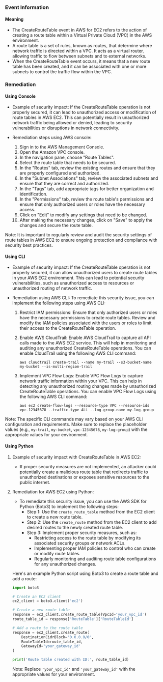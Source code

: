 
### Event Information

#### Meaning

- The CreateRouteTable event in AWS for EC2 refers to the action of creating a route table within a Virtual Private Cloud (VPC) in the AWS environment.
- A route table is a set of rules, known as routes, that determine where network traffic is directed within a VPC. It acts as a virtual router, allowing traffic to flow between subnets and to external networks.
- When the CreateRouteTable event occurs, it means that a new route table has been created, and it can be associated with one or more subnets to control the traffic flow within the VPC.

### Remediation

#### Using Console

- Example of security impact: If the CreateRouteTable operation is not properly secured, it can lead to unauthorized access or modification of route tables in AWS EC2. This can potentially result in unauthorized network traffic being allowed or denied, leading to security vulnerabilities or disruptions in network connectivity.

- Remediation steps using AWS console:
  1. Sign in to the AWS Management Console.
  2. Open the Amazon VPC console.
  3. In the navigation pane, choose "Route Tables".
  4. Select the route table that needs to be secured.
  5. In the "Routes" tab, review the existing routes and ensure that they are properly configured and authorized.
  6. In the "Subnet Associations" tab, review the associated subnets and ensure that they are correct and authorized.
  7. In the "Tags" tab, add appropriate tags for better organization and identification.
  8. In the "Permissions" tab, review the route table's permissions and ensure that only authorized users or roles have the necessary access.
  9. Click on "Edit" to modify any settings that need to be changed.
  10. After making the necessary changes, click on "Save" to apply the changes and secure the route table.

Note: It is important to regularly review and audit the security settings of route tables in AWS EC2 to ensure ongoing protection and compliance with security best practices.

#### Using CLI

- Example of security impact: If the CreateRouteTable operation is not properly secured, it can allow unauthorized users to create route tables in your AWS EC2 environment. This can lead to potential security vulnerabilities, such as unauthorized access to resources or unauthorized routing of network traffic.

- Remediation using AWS CLI: To remediate this security issue, you can implement the following steps using AWS CLI:

  1. Restrict IAM permissions: Ensure that only authorized users or roles have the necessary permissions to create route tables. Review and modify the IAM policies associated with the users or roles to limit their access to the CreateRouteTable operation.

  2. Enable AWS CloudTrail: Enable AWS CloudTrail to capture all API calls made to the AWS EC2 service. This will help in monitoring and auditing any unauthorized CreateRouteTable operations. You can enable CloudTrail using the following AWS CLI command:

     ```
     aws cloudtrail create-trail --name my-trail --s3-bucket-name my-bucket --is-multi-region-trail
     ```

  3. Implement VPC Flow Logs: Enable VPC Flow Logs to capture network traffic information within your VPC. This can help in detecting any unauthorized routing changes made by unauthorized CreateRouteTable operations. You can enable VPC Flow Logs using the following AWS CLI command:

     ```
     aws ec2 create-flow-logs --resource-type VPC --resource-ids vpc-12345678 --traffic-type ALL --log-group-name my-log-group
     ```

Note: The specific CLI commands may vary based on your AWS CLI configuration and requirements. Make sure to replace the placeholder values (e.g., `my-trail`, `my-bucket`, `vpc-12345678`, `my-log-group`) with the appropriate values for your environment.

#### Using Python

1. Example of security impact with CreateRouteTable in AWS EC2:
   - If proper security measures are not implemented, an attacker could potentially create a malicious route table that redirects traffic to unauthorized destinations or exposes sensitive resources to the public internet.

2. Remediation for AWS EC2 using Python:
   - To remediate this security issue, you can use the AWS SDK for Python (Boto3) to implement the following steps:
     - Step 1: Use the `create_route_table` method from the EC2 client to create a new route table.
     - Step 2: Use the `create_route` method from the EC2 client to add desired routes to the newly created route table.
     - Step 3: Implement proper security measures, such as:
       - Restricting access to the route table by modifying its associated security groups or network ACLs.
       - Implementing proper IAM policies to control who can create or modify route tables.
       - Regularly monitoring and auditing route table configurations for any unauthorized changes.

   Here's an example Python script using Boto3 to create a route table and add a route:

   ```python
   import boto3

   # Create an EC2 client
   ec2_client = boto3.client('ec2')

   # Create a new route table
   response = ec2_client.create_route_table(VpcId='your_vpc_id')
   route_table_id = response['RouteTable']['RouteTableId']

   # Add a route to the route table
   response = ec2_client.create_route(
       DestinationCidrBlock='0.0.0.0/0',
       RouteTableId=route_table_id,
       GatewayId='your_gateway_id'
   )

   print('Route table created with ID:', route_table_id)
   ```

   Note: Replace `'your_vpc_id'` and `'your_gateway_id'` with the appropriate values for your environment.

